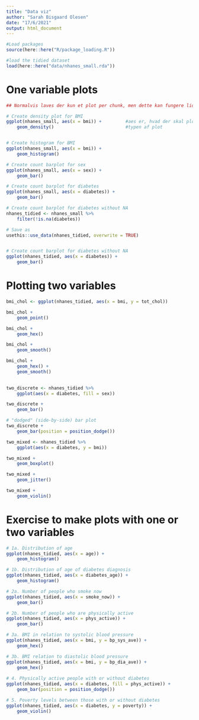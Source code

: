 ```yaml
---
title: "Data viz"
author: "Sarah Bisgaard Olesen"
date: "17/6/2021"
output: html_document
---
```


```r
#Load packages
source(here::here("R/package_loading.R"))

#load the tidied dataset 
load(here::here("data/nhanes_small.rda"))

```

# One variable plots

```r

## Normalvis laves der kun et plot per chunk, men dette kan fungere lidt som en "kogebog"

# Create density plot for BMI
ggplot(nhanes_small, aes(x = bmi)) +         #aes er, hvad der skal plottes
    geom_density()                           #typen af plot


# Create histogram for BMI
ggplot(nhanes_small, aes(x = bmi)) +
    geom_histogram()


```


```r

# Create count barplot for sex
ggplot(nhanes_small, aes(x = sex)) +
    geom_bar()

# Create count barplot for diabetes
ggplot(nhanes_small, aes(x = diabetes)) +
    geom_bar()

```

```r

# Create count barplot for diabetes without NA
nhanes_tidied <- nhanes_small %>% 
    filter(!is.na(diabetes))

# Save as
usethis::use_data(nhanes_tidied, overwrite = TRUE)


# Create count barplot for diabetes without NA
ggplot(nhanes_tidied, aes(x = diabetes)) +
    geom_bar()

```

# Plotting two variables

```r
bmi_chol <- ggplot(nhanes_tidied, aes(x = bmi, y = tot_chol))

bmi_chol +
    geom_point()

bmi_chol +
    geom_hex()

bmi_chol +
    geom_smooth()

bmi_chol +
    geom_hex() +
    geom_smooth()
    
```

```r

two_discrete <- nhanes_tidied %>% 
    ggplot(aes(x = diabetes, fill = sex))

two_discrete +
    geom_bar()

# "dodged" (side-by-side) bar plot
two_discrete +
    geom_bar(position = position_dodge())

```

```r

two_mixed <- nhanes_tidied %>% 
    ggplot(aes(x = diabetes, y = bmi))

two_mixed +
    geom_boxplot()

two_mixed +
    geom_jitter()

two_mixed +
    geom_violin()

```

# Exercise to make plots with one or two variables

```r
# 1a. Distribution of age
ggplot(nhanes_tidied, aes(x = age)) +
    geom_histogram()

# 1b. Distribution of age of diabetes diagnosis
ggplot(nhanes_tidied, aes(x = diabetes_age)) +
    geom_histogram()

# 2a. Number of people who smoke now
ggplot(nhanes_tidied, aes(x = smoke_now)) +
    geom_bar()

# 2b. Number of people who are physically active
ggplot(nhanes_tidied, aes(x = phys_active)) +
    geom_bar()

# 3a. BMI in relation to systolic blood pressure
ggplot(nhanes_tidied, aes(x = bmi, y = bp_sys_ave)) +
    geom_hex()

# 3b. BMI relation to diastolic blood pressure
ggplot(nhanes_tidied, aes(x = bmi, y = bp_dia_ave)) +
    geom_hex()
    
# 4. Physically active people with or without diabetes
ggplot(nhanes_tidied, aes(x = diabetes, fill = phys_active)) +
    geom_bar(position = position_dodge())

# 5. Poverty levels between those with or without diabetes
ggplot(nhanes_tidied, aes(x = diabetes, y = poverty)) +
    geom_violin()
```


